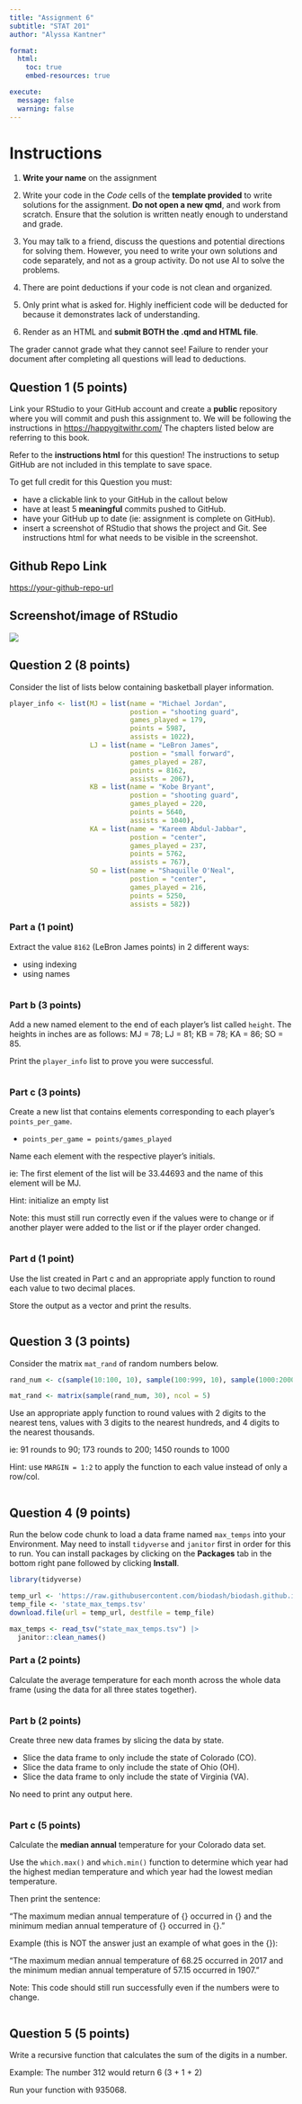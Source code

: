 ```yaml
---
title: "Assignment 6"
subtitle: "STAT 201"
author: "Alyssa Kantner"

format:
  html:
    toc: true
    embed-resources: true

execute:
  message: false
  warning: false
---
```


# Instructions

1. **Write your name** on the assignment

2. Write your code in the *Code* cells of the **template provided** to write solutions for the assignment. **Do not open a new qmd**, and work from scratch. Ensure that the solution is written neatly enough to understand and grade.

3. You may talk to a friend, discuss the questions and potential directions for solving them. However, you need to write your own solutions and code separately, and not as a group activity. Do not use AI to solve the problems.

4. There are point deductions if your code is not clean and organized.

5. Only print what is asked for. Highly inefficient code will be deducted for because it demonstrates lack of understanding.

6. Render as an HTML and **submit BOTH the .qmd and HTML file**.

The grader cannot grade what they cannot see! Failure to render your document after completing all questions will lead to deductions.

## Question 1 (5 points)

Link your RStudio to your GitHub account and create a **public** repository where you will commit and push this assignment to. We will be following the instructions in [https://happygitwithr.com/](https://happygitwithr.com/) The chapters listed below are referring to this book.


Refer to the **instructions html** for this question! The instructions to setup GitHub are not included in this template to save space.


To get full credit for this Question you must:
  
  - have a clickable link to your GitHub in the callout below
  - have at least 5 **meaningful** commits pushed to GitHub. 
  - have your GitHub up to date (ie: assignment is complete on GitHub).
  - insert a screenshot of RStudio that shows the project and Git. See instructions html for what needs to be visible in the screenshot.

::: {.callout-tip icon=false}

## Github Repo Link

[https://your-github-repo-url](https://your-github-repo-url)

:::

::: {.callout-tip icon=false}

## Screenshot/image of RStudio

![](filepath.png)

:::


## Question 2 (8 points)

Consider the list of lists below containing basketball player information.

```r
player_info <- list(MJ = list(name = "Michael Jordan",
                              postion = "shooting guard",
                              games_played = 179,
                              points = 5987,
                              assists = 1022),
                    LJ = list(name = "LeBron James",
                              postion = "small forward",
                              games_played = 287,
                              points = 8162,
                              assists = 2067),
                    KB = list(name = "Kobe Bryant",
                              postion = "shooting guard",
                              games_played = 220,
                              points = 5640,
                              assists = 1040),
                    KA = list(name = "Kareem Abdul-Jabbar",
                              postion = "center",
                              games_played = 237,
                              points = 5762,
                              assists = 767),
                    SO = list(name = "Shaquille O'Neal",
                              postion = "center",
                              games_played = 216,
                              points = 5250,
                              assists = 582))
```


### Part a (1 point)

Extract the value `8162` (LeBron James points) in 2 different ways:

- using indexing 
- using names

```r

```


### Part b (3 points)

Add a new named element to the end of each player's list called `height`. The heights in inches are as follows: MJ = 78; LJ = 81; KB = 78; KA = 86; SO = 85.

Print the `player_info` list to prove you were successful.

```r

```


### Part c (3 points)

Create a new list that contains elements corresponding to each player's `points_per_game`. 

- `points_per_game = points/games_played`

Name each element with the respective player's initials.

ie: The first element of the list will be 33.44693 and the name of this element will be MJ.

Hint: initialize an empty list

Note: this must still run correctly even if the values were to change or if another player were added to the list or if the player order changed.

```r

```


### Part d (1 point)

Use the list created in Part c and an appropriate apply function to round each value to two decimal places.

Store the output as a vector and print the results.

```r

```


## Question 3 (3 points)

Consider the matrix `mat_rand` of random numbers below.

```r
rand_num <- c(sample(10:100, 10), sample(100:999, 10), sample(1000:2000, 10))

mat_rand <- matrix(sample(rand_num, 30), ncol = 5)
```

Use an appropriate apply function to round values with 2 digits to the nearest tens, values with 3 digits to the nearest hundreds, and 4 digits to the nearest thousands.

ie: 91 rounds to 90; 173 rounds to 200; 1450 rounds to 1000

Hint: use `MARGIN = 1:2` to apply the function to each value instead of only a row/col.

```r

```


## Question 4 (9 points)

Run the below code chunk to load a data frame named `max_temps` into your Environment. May need to install `tidyverse` and `janitor` first in order for this to run. You can install packages by clicking on the **Packages** tab in the bottom right pane followed by clicking **Install**.

```r
library(tidyverse)

temp_url <- 'https://raw.githubusercontent.com/biodash/biodash.github.io/master/assets/data/temperature/co_oh_va_max_temp.txt'
temp_file <- 'state_max_temps.tsv'
download.file(url = temp_url, destfile = temp_file)

max_temps <- read_tsv("state_max_temps.tsv") |> 
  janitor::clean_names()
```

### Part a (2 points)

Calculate the average temperature for each month across the whole data frame (using the data for all three states together).

```r

```


### Part b (2 points)

Create three new data frames by slicing the data by state.

- Slice the data frame to only include the state of Colorado (CO).
- Slice the data frame to only include the state of Ohio (OH).
- Slice the data frame to only include the state of Virginia (VA).

No need to print any output here.

```r

```


### Part c (5 points)

Calculate the **median annual** temperature for your Colorado data set. 

Use the `which.max()` and `which.min()` function to determine which year had the highest median temperature and which year had the lowest median temperature.

Then print the sentence:

"The maximum median annual temperature of {} occurred in {} and the minimum median annual temperature of {} occurred in {}."

Example (this is NOT the answer just an example of what goes in the {}):

"The maximum median annual temperature of 68.25 occurred in 2017 and the minimum median annual temperature of 57.15 occurred in 1907."

Note: This code should still run successfully even if the numbers were to change.

```r

```


## Question 5 (5 points)

Write a recursive function that calculates the sum of the digits in a number. 

Example: The number 312 would return 6 (3 + 1 + 2)

Run your function with 935068.

```r

```

